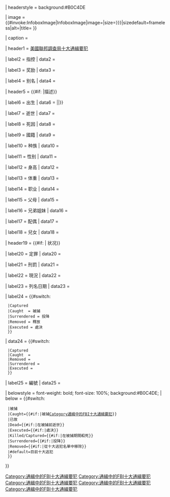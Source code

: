 {{Infobox
| child = {{{child|}}}
| bodyclass = biography vcard

| aboveclass = fn
| above = {{{name|{{PAGENAMEBASE}}}}}

| headerstyle = background:#B0C4DE

| image = {{#invoke:InfoboxImage|InfoboxImage|image={{{image|}}}|size={{{image_size|{{{imagesize|}}}}}}|sizedefault=frameless|alt={{{alt|}}}|title={{{caption|}}} }}

| caption = {{{caption|}}}

| header1 = [[美國聯邦調查局十大通緝要犯]]

| label2     = 指控
| data2      = {{{charge|}}}

| label3     = 奖励
| data3      = {{{reward|}}}

| label4     = 别名
| data4      = {{{alias|}}}

| header5 = {{#if: {{{birth_name|}}} {{{birth_date|}}} {{{birth_place|}}} {{{death_date|}}} {{{death_place|}}} {{{cause|}}} {{{nationality|}}} {{{race|}}} {{{gender|}}} {{{height|}}} {{{weight|}}} {{{occupation|}}} {{{parents|}}} {{{siblings|}}} {{{spouse|}}} {{{children|}}} |描述}}

| label6     = 出生
| data6      = {{br separated entries|{{#if:{{{birth_name|}}}|<span class="nickname">{{{birth_name}}}</span>}}|{{{birth_date|}}}|{{{birth_place|}}}}}

| label7     = 逝世
| data7      = {{br separated entries|{{{death_date|}}}|{{{death_place|}}}}}

| label8     = 死因
| data8      = {{{cause|}}}

| label9     = 國籍
| data9      = {{{nationality|}}}

| label10     = 种族
| data10      = {{{race|}}}

| label11     = 性别
| data11      = {{{gender|}}}

| label12     = 身高
| data12      = {{{height|}}}

| label13    = 体重
| data13     = {{{weight|}}}

| label14    = 职业
| data14     = {{{occupation|}}}

| label15    = 父母
| data15     = {{{parents|}}}

| label16    = 兄弟姐妹
| data16     = {{{siblings|}}}

| label17    = 配偶
| data17     = {{{spouse|}}}

| label18    = 兒女
| data18     = {{{children|}}}

| header19 = {{#if: {{{conviction|}}}{{{conviction_penalty|}}}{{{conviction_status|}}}{{{added_date|}}}{{{status|}}}{{{number|}}}| 状况}}

| label20     = 定罪
| data20      = {{{conviction|}}}

| label21     = 刑罰
| data21      = {{{conviction_penalty|}}}

| label22    = 現況
| data22     = {{{conviction_status|}}}

| label23    = 列名日期
| data23     = {{{added_date|}}}

| label24    = {{#switch:{{{status}}}
  |Captured
  |Caught  = 被捕
  |Surrendered = 投降
  |Removed = 釋放
  |Executed = 處決
  }}
| data24     = {{#switch:{{{status}}}
  |Captured
  |Caught  = {{{caught_date|}}}
  |Removed = {{{remove_date|}}}
  |Surrendered = {{{surrendered_date|}}}
  |Executed = {{{death_date|}}}
  }}

| label25    = 編號
| data25     = {{{number|}}}

| belowstyle = font-weight: bold; font-size: 100%; background:#B0C4DE;
| below      = {{#switch:{{{status}}}
  |被捕
  |Caught={{#if:{{{caught_date|}}}|被捕[[Category通緝中的FBI十大通緝要犯]]}}
  |已故
  |Dead={{#if:{{{death_date|}}}|在被捕前逝世[[Category:通緝中的FBI十大通緝要犯]]}}
  |Executed={{#if:{{{death_date|}}}|處決[[Category:通緝中的FBI十大通緝要犯]]}}
  |Killed/Captured={{#if:{{{death_date|}}}|在被捕期間殺死[[Category:通緝中的FBI十大通緝要犯]]}}
  |Surrendered={{#if:{{{surrendered_date|}}}|投降[[Category:通緝中的FBI十大通緝要犯]]}}
  |Removed={{#if:{{{remove_date|}}}|從十大逃犯名單中移除[[Category:通緝中的FBI十大通緝要犯]]}}
  |#default=目前十大逃犯<includeonly>{{main other|[[Category:美國聯邦調查局十大通緝要犯]]}}</includeonly>
  }}
}}<noinclude>{{documentation}}</noinclude>